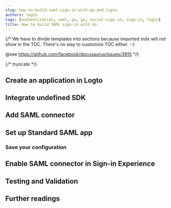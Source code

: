 ```yaml
---
slug: how-to-build-saml-sign-in-with-go-and-logto
authors: logto
tags: [authentication, saml, go, go, social-sign-in, sign-in, login]
title: How to build SAML sign-in with Go
---
```


{/*
  We have to divide templates into sections because imported mdx will not show in the TOC.
  There's no way to customize TOC either. :-)

  @see https://github.com/facebook/docusaurus/issues/3915
*/}



{/* truncate */}

<Intro connector={connector} sdk="Go" link="https://go.dev/" />

## Create an application in Logto

<CreateApplication type="Traditional web" framework="undefined" />

## Integrate undefined SDK

<IntegrateSdk />

## Add SAML connector

<AddSocialConnector connector={connector} framework="undefined" />

## Set up Standard SAML app

<ConnectorGuide />

### Save your configuration

<SaveYourConfiguration connector={connector} />

## Enable SAML connector in Sign-in Experience

<EnableSocialConnector connector={connector} />

## Testing and Validation

<TestingAndValidation connector={connector} sdk="Go" />

## Further readings

<FurtherReadings />